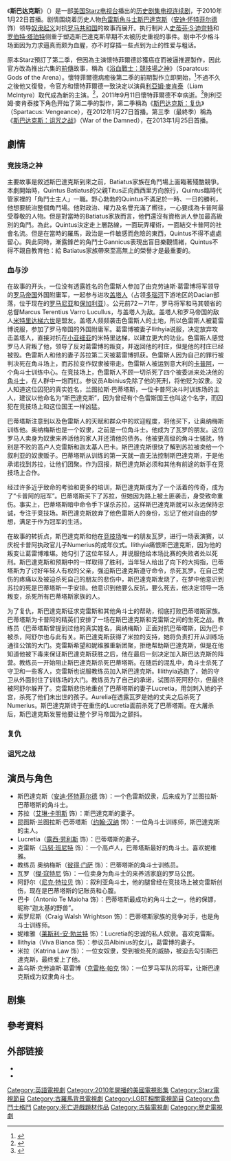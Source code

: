 {{noteTA
|G1=TV
|G2=Show
|G3=地名
|G4=Sports
}}
{{Infobox television
| show_name = 斯巴达克斯
| original_name = {{lang|en|''Spartacus''}}
 |image = [[File:Blood_and_Sand_2010_Intertitle.png|250px]]
 |caption =
 |aka = Spartacus
 |genre = [[历史剧|历史剧]]
 |creator = [[史蒂芬·S·迪奈特|史蒂芬·S·迪奈特]]
 |writer =
 |director =
 |creat_director =
 |developer =
 |presenter =
 |starring = [[安迪·怀特菲尔德|安迪·怀特菲尔德]]<br />[[露西·劳伦斯|露西·劳伦斯]]<br />[[约翰·汉纳|约翰·汉纳]]<br />[[彼得·门萨|彼得·门萨]]<br />[[马努·本内特|马努·本内特]]<br />[[薇娃·碧安卡|薇娃·碧安卡]]<br />[[艾琳·库明斯|艾琳·库明斯]]<br />[[尼克·塔拉贝|尼克·塔拉贝]]
 |voices =
 |narrated =
 |theme_music_composer =
 |opentheme =
 |endtheme =
 |composer =
 |country = [[美国|美国]]
 |language = [[英语|英语]]
 |num_seasons = 3
 |num_episodes = 39
 |list_episodes = 斯巴达克斯集数列表
 |executive_producer = 史蒂文·S·迪克奈特<br />[[罗伯特·塔珀特|罗伯特·塔珀特]]<br />[[山姆·雷米|山姆·雷米]]<br />Joshua Donen
 |co_exec =
 | producer = 克洛伊·史密斯<br />[[查尔斯·奈特|查尔斯·奈特]]<br />Aaron Lam
 |sup_producer =
 |asst_producer =
 |cons_producer =
 |co-producer =
 |editor =
 |story_editor =
 |location = [[新西兰|新西兰]]
 |cinematography =
 |camera =
 |runtime = 50 分钟
 |channel = [[Starz电视台|Starz电视台]]
 |picture_format = [[1080i|1080i]] ([[HDTV|HDTV]])
 |audio_format =
 |first_run =
 |first_aired = {{Start date|2010|1|22}}
 |last_aired = {{End date|2013|4|12}}
 |preceded_by =
 |website = http://www.starz.com/originals/Spartacus
 |production_website =
}}

《'''斯巴达克斯'''》（{{lang-en|''Spartacus''}}）是一部[[美国|美国]][[Starz电视台|Starz电视台]]播出的[[历史剧集|历史剧集]][[电视连续剧|电视连续剧]]，于2010年1月22日首播。剧情围绕着历史人物[[色雷斯|色雷斯]][[角斗士|角斗士]][[斯巴達克斯|斯巴達克斯]]（[[安迪·怀特菲尔德|安迪·怀特菲尔德]]饰）领导[[斯巴达克斯起义|奴隶起义]]对抗[[罗马共和国|罗马共和国]]的故事而展开。执行制片人[[史蒂芬·S·迪奈特|史蒂芬·S·迪奈特]]和[[罗伯特·塔珀特|罗伯特·塔珀特]]侧重于塑造斯巴達克斯早期不太被历史重视的事件。剧中不少格斗场面因为力求逼真而颇为血腥，亦不时穿插一些点到为止的性爱与粗话。

原本Starz預訂了第二季，但因為主演懷特菲爾德診獲癌症而被逼推遲製作，因此官方改為推出六集的[[前傳|前傳]]故事，稱為《[[浴血戰士：競技場之神|浴血戰士：競技場之神]]》（Sparatcus: Gods of the Arena）。懷特菲爾德病癒後第二季的前期製作立即開始，<ref>{{cite web |url=http://www.deadline.com/2010/06/spartacus-star-andy-whitfield-is-cancer-free-ready-to-return-to-the-starz-series/ |title='Spartacus' Star Andy Whitfield Is Cancer-Free & Ready To Return To The Starz Series |publisher=Deadline |date=June 8, 2010 |first=Nellie |last=Andreeva |accessdate=July 14, 2010 |archive-date=2013-12-13 |archive-url=https://web.archive.org/web/20131213100904/http://www.deadline.com/2010/06/spartacus-star-andy-whitfield-is-cancer-free-ready-to-return-to-the-starz-series/ |dead-url=no }}</ref>不過不久之後他又復發，令官方和懷特菲爾德一致決定以演員[[利亞姆·麥肯泰|利亞姆·麥肯泰]]（Liam McIntyre）取代成為新的主演。<ref>{{cite web |url=http://www.collegenews.com/index.php?/article/liam_mcintyre_5488751224/ |title=Liam McIntyre confirmed to take over Spartacus role |publisher=College News |date=January 18, 2011 |first=Elliot |last=Crumpley |accessdate=January 18, 2011 |deadurl=yes |archiveurl=https://web.archive.org/web/20110724075554/http://www.collegenews.com/index.php?%2Farticle%2Fliam_mcintyre_5488751224%2F |archivedate=2011年7月24日 }}</ref>，2011年9月11日懷特菲爾德不幸病逝。<ref>{{cite news | url=http://www.dailymail.co.uk/tvshowbiz/article-2036389/Andy-Whitfield-dead-Spartacus-star-loses-battle-cancer-age-39.html | location=London | work=Daily Mail | first=Donna | last=McConnell | title='A beautiful young warrior': Spartacus star Andy Whitfield loses his battle with cancer at age 39 | date=September 13, 2011 | accessdate=2012-01-14 | archive-date=2011-10-18 | archive-url=https://web.archive.org/web/20111018064515/http://www.dailymail.co.uk/tvshowbiz/article-2036389/Andy-Whitfield-dead-Spartacus-star-loses-battle-cancer-age-39.html | dead-url=no }}</ref>則利亞姆·麥肯泰接下角色开始了第二季的製作，第二季稱為《[[斯巴达克斯：复仇|斯巴达克斯：复仇]]》（Spartacus: Vengeance），在2012年1月27日首播。第三季（最終季）稱為《[[斯巴达克斯：诅咒之战|斯巴达克斯：诅咒之战]]》（War of the Damned），在2013年1月25日首播。

== 劇情 ==
=== 竞技场之神 ===
{{Main|斯巴达克斯：竞技场之神}}
主要故事是敘述斯巴達克斯到來之前，Batiatus家族在角鬥場上面臨著殘酷競爭。本劇開始時，Quintus Batiatus的父親Titus正向西西里方向旅行，Quintus臨時代管家裡的「角鬥士主人」一職。野心勃勃的Quintus不滿足於一時、一日的勝利，他想要統治整個角鬥場。他對政治、權力及名譽充滿了嚮往，一心要成為卡普阿最受尊敬的人物。但是對當時的Batiatus家族而言，他們還沒有資格派人參加最高級別的角鬥。為此，Quintus決定走上層路線，一面玩弄權術，一面結交卡普阿的社會名流。但是在當時的羅馬，政治是一件敏感而危險的東西，Quintus不得不處處留心。與此同時，漸露鋒芒的角鬥士Gannicus表現出盲目樂觀情緒，Quintus不得不親自教育他：給 Batiatus家族帶來至高無上的榮譽才是最重要的。

=== 血与沙 ===
{{Main|斯巴达克斯：血与沙}}
在故事的开头，一位没有透露姓名的色雷斯人参加了由克劳迪斯·葛雷博将军领导的[[罗马帝国|罗马帝国]]外国附庸军，一起参与进攻[[盖塔人|盖塔人]]（占领[[多瑙河|多瑙河]]下游地区的Dacian部落，位于现在的[[罗马尼亚|罗马尼亚]]和[[保加利亚|保加利亚]]）。公元前72－71年，罗马将军和马其顿省的总督Marcus Terentius Varro Lucullus，与盖塔人为敌。盖塔人和罗马帝国的敌人[[米特里达梯六世|米特里达梯六世]]是盟友。盖塔人频频袭击色雷斯人的土地，所以色雷斯人被葛雷博说服，参加了罗马帝国的外国附庸军。葛雷博被妻子Ilithyia说服，决定放弃攻击盖塔人，直接对抗在[[小亚细亚|小亚细亚]]的米特里达梯，以建立更大的功业。色雷斯人感觉罗马人背叛了他，领导了反对葛雷博的叛变，并返回他的村庄，但是他的村庄已经被毁。色雷斯人和他的妻子苏拉第二天被葛雷博抓获。色雷斯人因为自己的罪行被判决死在角斗场上，而苏拉变作奴隶被带走。色雷斯人被运到意大利的[[卡普阿|卡普阿]]，一个角斗士训练中心。在竞技场上，色雷斯人不顾一切杀死了四个被委派来处决他的[[角斗士|角斗士]]，在人群中一炮而红。参议员Albinius免除了他的死刑，将他贬为奴隶。没人知道这位囚犯的真实姓名，兰图拉斯·巴蒂塔斯，一位卡普阿决斗时训练场的主人，建议以他命名为“斯巴達克斯”，因为曾经有个色雷斯国王也叫这个名字，而囚犯在竞技场上和这位国王一样凶猛。

巴蒂塔斯注意到以及色雷斯人的天赋和群众中的欢迎程度，将他买下，让奥纳梅斯训练他。奥纳梅斯也是一个奴隶，之前是一位角斗士。他成为了瓦罗的朋友。这位罗马人卖身为奴隶来养活他的家人并还清他的债务。他被更高级的角斗士骚扰，特别是不败的高卢人克雷斯和迦太基人巴卡。斯巴達克斯很快了解到苏拉被卖给一个叙利亚的奴隶贩子。巴蒂塔斯从训练的第一天就一直无法控制斯巴達克斯，于是他承诺找到苏拉，让他们团聚。作为回报，斯巴達克斯必须和其他有前途的新手在竞技场上合作。

经过许多近乎致命的考验和更多的培训，斯巴達克斯成为了一个活着的传奇，成为了“卡普阿的冠军”。巴蒂塔斯买下了苏拉，但她因为路上被土匪袭击，身受致命重伤。事实上，巴蒂塔斯暗中命令手下谋杀苏拉，这样斯巴達克斯就可以永远保持忠诚，专注于竞技场。斯巴達克斯放弃了他色雷斯人的身份，忘记了他对自由的梦想，满足于作为冠军的生活。

在故事的转折点，斯巴達克斯和他在[[竞技场|竞技场]]唯一的朋友瓦罗，进行一场表演赛，以庆祝卡普阿执政官儿子Numerius的成年仪式。Ilithyia痛恨斯巴達克斯，因为他的叛变让葛雷博难堪。她勾引了这位年轻人，并说服他给本场比赛的失败者处以死刑。斯巴達克斯和预期中的一样取得了胜利，当年轻人给出了向下的大拇指，巴蒂塔斯为了讨好年轻人有权的父亲，强迫斯巴達克斯遵守命令，杀死瓦罗。在自己受伤的疼痛以及被迫杀死自己的朋友的悲伤中，斯巴達克斯发烧了，在梦中他意识到苏拉的死是巴蒂塔斯一手安排。他意识到他要么反抗，要么死去，他决定领导一场叛变，杀死所有巴蒂塔斯家族的人。

为了复仇，斯巴達克斯征求克雷斯和其他角斗士的帮助，彻底打败巴蒂塔斯家族。巴蒂塔斯为卡普阿的精英们安排了一场在斯巴達克斯和克雷斯之间的生死之战。教练员（巴蒂塔斯曾提到过他的真实姓名，奥纳梅斯）正面对抗巴蒂塔斯，因为巴卡被杀，阿舒尔也与此有关。斯巴達克斯获得了米拉的支持，她将负责打开从训练场通往公馆的大门。克雷斯希望和妮维雅重新团聚，拒绝帮助斯巴達克斯，但是在他知道他被下毒来保证斯巴達克斯获胜之后，他在最后一刻决定加入斯巴达克斯的阵营。教练员一开始阻止斯巴達克斯杀死巴蒂塔斯。在随后的混乱中，角斗士杀死了守卫和一些客人，克雷斯也说服教练员加入斯巴達克斯。Illithyia逃跑了，她的守卫从外面封住了训练场的大门。教练员为了自己的承诺，试图杀死阿舒尔，但最终被阿舒尔躲开了。克雷斯悲伤地重创了巴蒂塔斯的妻子Lucretia，用剑刺入她的子宫，杀死了他们未出世的孩子。Aurelia在透露瓦罗是她的丈夫之后杀死了Numerius。斯巴達克斯终于在重伤的Lucretia面前杀死了巴蒂塔斯。在大屠杀后，斯巴達克斯发誓他要让整个罗马帝国为之颤抖。

=== 复仇 ===
{{Main|斯巴达克斯：复仇}}


=== 诅咒之战 ===
{{Main|斯巴达克斯：诅咒之战}}

== 演员与角色 ==
* 斯巴達克斯（[[安迪·怀特菲尔德|安迪·怀特菲尔德]] 饰）：一个色雷斯奴隶，后来成为了兰图拉斯·巴蒂塔斯的角斗士。
* 苏拉（[[艾琳·卡明斯|艾琳·卡明斯]] 饰）：斯巴達克斯的妻子。
* 昆图斯·兰图拉斯·巴蒂塔斯（[[约翰·汉纳|约翰·汉纳]] 饰）：一位角斗士训练师，斯巴達克斯的主人。
* Lucretia（[[露西·劳利斯|露西·劳利斯]] 饰）：巴蒂塔斯的妻子。
* 克雷斯（[[马努·班尼特|马努·班尼特]] 饰）：一个高卢人，巴蒂塔斯最好的角斗士。喜欢妮维雅。
* 教练员 奥纳梅斯（[[彼得·门萨|彼得·门萨]] 饰）：巴蒂塔斯的角斗士训练员。
* 瓦罗（[[傑·寇特尼|傑·寇特尼]] 饰）：一位卖身为角斗士的来养活家庭的罗马公民。
* 阿舒尔（[[尼克·特拉贝|尼克·特拉贝]] 饰）：叙利亚角斗士，他的腿曾经在竞技场上被克雷斯创伤，现在是巴蒂塔斯的记账员和心腹。
* 巴卡（Antonio Te Maioha 饰）：巴蒂塔斯最成功的角斗士之一，他的保镖，昵称“迦太基的野兽”。
* 索罗尼斯（Craig Walsh Wrightson 饰）：巴蒂塔斯家族的竞争对手，也是角斗士训练师。
* 妮维雅（[[莱斯利-安·勃兰特|莱斯利-安·勃兰特]] 饰）：Lucretia的忠诚的私人奴隶。喜欢克雷斯。
* Ilithyia（Viva Bianca 饰）：参议员Albinius的女儿，葛雷博的妻子。
* 米拉（Katrina Law 饰）：一位女奴隶，受到被处死的威胁，被迫去勾引斯巴達克斯，最终爱上了他。
* 盖乌斯·克劳迪斯·葛雷博（[[克雷格·帕克|克雷格·帕克]] 饰）：一位罗马军队的将军，让斯巴達克斯成为奴隶角斗士。

== 剧集 ==
{{see also|斯巴达克斯集数列表}}
== 參考資料 ==
<div class="references-small">
<references />
</div>

== 外部链接 ==
{{wikiquote}}
* {{Imdb title|1442449}}
* {{Mtime|111776}}

{{斯巴达克斯}}
{{Starz电视节目}}

{{DEFAULTSORT:Spartacus: Blood and Sand}}
[[Category:英語電視劇|Category:英語電視劇]]
[[Category:2010年開播的美國電視影集|Category:2010年開播的美國電視影集]]
[[Category:Starz電視節目|Category:Starz電視節目]]
[[Category:古羅馬背景電視劇|Category:古羅馬背景電視劇]]
[[Category:LGBT相關電視節目|Category:LGBT相關電視節目]]
[[Category:角鬥士格鬥|Category:角鬥士格鬥]]
[[Category:死亡遊戲題材作品|Category:死亡遊戲題材作品]]
[[Category:古裝電視劇|Category:古裝電視劇]] 
[[Category:歷史電視劇|Category:歷史電視劇]]